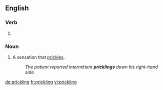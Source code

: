 ==English==

===Verb===
{{head|en|present participle}}

# {{present participle of|prickle|lang=en}}

===Noun===
{{en-noun}}

# A sensation that [[prickle]]s.
#: ''The patient reported intermittent '''pricklings''' down his right-hand side.''

[[de:prickling]]
[[fr:prickling]]
[[vi:prickling]]